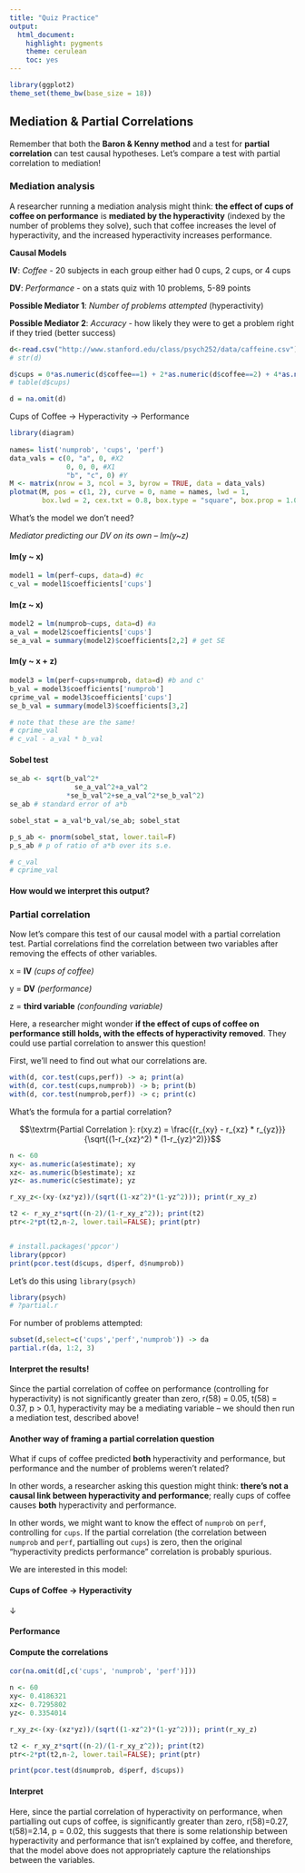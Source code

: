 ```yaml
---
title: "Quiz Practice"
output:
  html_document:
    highlight: pygments
    theme: cerulean
    toc: yes
---
```


```r
library(ggplot2)
theme_set(theme_bw(base_size = 18)) 
```


## Mediation & Partial Correlations

Remember that both the **Baron & Kenny method** and a test for **partial correlation** can test causal hypotheses. Let's compare a test with partial correlation to mediation!


### Mediation analysis

A researcher running a mediation analysis might think: **the effect of cups of coffee on performance** is **mediated by the hyperactivity** (indexed by the number of problems they solve), such that coffee increases the level of hyperactivity, and the increased hyperactivity increases performance. 


**Causal Models**

**IV**: *Coffee* - 20 subjects in each group either had 0 cups, 2 cups, or 4 cups

**DV**: *Performance* - on a stats quiz with 10 problems, 5-89 points

**Possible Mediator 1**: *Number of problems attempted* (hyperactivity)

**Possible Mediator 2**: *Accuracy* - how likely they were to get a problem right if they tried (better success)

```r
d<-read.csv("http://www.stanford.edu/class/psych252/data/caffeine.csv")
# str(d)

d$cups = 0*as.numeric(d$coffee==1) + 2*as.numeric(d$coffee==2) + 4*as.numeric(d$coffee==3) 
# table(d$cups)

d = na.omit(d)
```

Cups of Coffee $\longrightarrow$ Hyperactivity $\longrightarrow$ Performance

```r
library(diagram)
 
names= list('numprob', 'cups', 'perf')
data_vals = c(0, "a", 0, #X2
              0, 0, 0, #X1
              "b", "c", 0) #Y
M <- matrix(nrow = 3, ncol = 3, byrow = TRUE, data = data_vals)
plotmat(M, pos = c(1, 2), curve = 0, name = names, lwd = 1,
        box.lwd = 2, cex.txt = 0.8, box.type = "square", box.prop = 1.0)
```

What's the model we don't need?

*Mediator predicting our DV on its own -- lm(y~z)*

#### lm(y ~ x) 
```r
model1 = lm(perf~cups, data=d) #c
c_val = model1$coefficients['cups']
```

#### lm(z ~ x)
```r
model2 = lm(numprob~cups, data=d) #a
a_val = model2$coefficients['cups']
se_a_val = summary(model2)$coefficients[2,2] # get SE
```

#### lm(y ~ x + z)
```r
model3 = lm(perf~cups+numprob, data=d) #b and c'
b_val = model3$coefficients['numprob']
cprime_val = model3$coefficients['cups']
se_b_val = summary(model3)$coefficients[3,2]

# note that these are the same!
# cprime_val
# c_val - a_val * b_val
```


#### Sobel test 
```r
se_ab <- sqrt(b_val^2*
                se_a_val^2+a_val^2
              *se_b_val^2+se_a_val^2*se_b_val^2)
se_ab # standard error of a*b

sobel_stat = a_val*b_val/se_ab; sobel_stat

p_s_ab <- pnorm(sobel_stat, lower.tail=F)
p_s_ab # p of ratio of a*b over its s.e.

# c_val
# cprime_val
```

#### How would we interpret this output?



### Partial correlation

Now let's compare this test of our causal model with a partial correlation test.  Partial correlations find the correlation between two variables after removing the effects of other variables.

x = **IV** *(cups of coffee)*

y = **DV** *(performance)*

z = **third variable** *(confounding variable)*


Here, a researcher might wonder **if the effect of cups of coffee on performance still holds, with the effects of hyperactivity removed**. They could use partial correlation to answer this question!


First, we'll need to find out what our correlations are.

```r
with(d, cor.test(cups,perf)) -> a; print(a)
with(d, cor.test(cups,numprob)) -> b; print(b)
with(d, cor.test(numprob,perf)) -> c; print(c)
```

What's the formula for a partial correlation?

$$\textrm{Partial Correlation }: r(xy.z) = \frac{{r_{xy} - r_{xz} * r_{yz}}}{\sqrt{(1-r_{xz}^2) * (1-r_{yz}^2)}}$$

```r
n <- 60
xy<- as.numeric(a$estimate); xy
xz<- as.numeric(b$estimate); xz
yz<- as.numeric(c$estimate); yz

r_xy_z<-(xy-(xz*yz))/(sqrt((1-xz^2)*(1-yz^2))); print(r_xy_z)

t2 <- r_xy_z*sqrt((n-2)/(1-r_xy_z^2)); print(t2)
ptr<-2*pt(t2,n-2, lower.tail=FALSE); print(ptr) 


# install.packages('ppcor')
library(ppcor)
print(pcor.test(d$cups, d$perf, d$numprob))
```


Let's do this using `library(psych)`

```r
library(psych)
# ?partial.r
```

For number of problems attempted:

```r
subset(d,select=c('cups','perf','numprob')) -> da
partial.r(da, 1:2, 3)
```


#### Interpret the results!

Since the partial correlation of coffee on performance (controlling for hyperactivity) is not significantly greater than zero, r(58) = 0.05, t(58) = 0.37, p > 0.1, hyperactivity may be a mediating variable -- we should then run a mediation test, described above! 


#### Another way of framing a partial correlation question

What if cups of coffee predicted **both** hyperactivity and performance, but performance and the number of problems weren't related? 

In other words, a researcher asking this question might think: **there's not a causal link between hyperactivity and performance**; really cups of coffee causes **both** hyperactivity and performance. 

In other words, we might want to know the effect of `numprob` on `perf`, controlling for `cups`. If the partial correlation (the correlation between   `numprob` and `perf`, partialling out `cups`) is zero, then
the original "hyperactivity predicts performance" correlation is probably spurious.

We are interested in this model:

#### Cups of Coffee $\longrightarrow$ Hyperactivity

$\downarrow$

#### Performance


#### Compute the correlations
```r
cor(na.omit(d[,c('cups', 'numprob', 'perf')]))

n <- 60
xy<- 0.4186321
xz<- 0.7295802
yz<- 0.3354014

r_xy_z<-(xy-(xz*yz))/(sqrt((1-xz^2)*(1-yz^2))); print(r_xy_z)

t2 <- r_xy_z*sqrt((n-2)/(1-r_xy_z^2)); print(t2)
ptr<-2*pt(t2,n-2, lower.tail=FALSE); print(ptr) 

print(pcor.test(d$numprob, d$perf, d$cups))
```

#### Interpret

Here, since the partial correlation of hyperactivity on performance, when partialling out cups of coffee, is significantly greater than zero, r(58)=0.27, t(58)=2.14, p = 0.02, this suggests that there is some relationship between hyperactivity and performance that isn't explained by coffee, and therefore, that the model above does not appropriately capture the relationships between the variables.